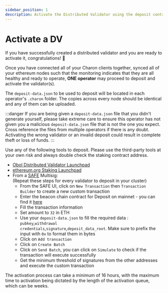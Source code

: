 ```yaml
---
sidebar_position: 1
description: Activate the Distributed Validator using the deposit contract
---
```



# Activate a DV

If you have successfully created a distributed validator and you are ready to activate it, congratulations! 🎉

Once you have connected all of your Charon clients together, synced all of your ethereum nodes such that the monitoring indicates that they are all healthy and ready to operate, **ONE operator** may proceed to deposit and activate the validator(s).

The `deposit-data.json` to be used to deposit will be located in each operator's `.charon` folder. The copies across every node should be identical and any of them can be uploaded.

:::danger
If you are being given a `deposit-data.json` file that you didn't generate yourself, please take extreme care to ensure this operator has not given you a malicious `deposit-data.json` file that is not the one you expect. Cross reference the files from multiple operators if there is any doubt. Activating the wrong validator or an invalid deposit could result in complete theft or loss of funds.
:::

Use any of the following tools to deposit. Please use the third-party tools at your own risk and always double check the staking contract address.

* <a href="https://launchpad.obol.org/deposit/advisories/" target="_blank">Obol Distributed Validator Launchpad</a>
* <a href="https://launchpad.ethereum.org/" target="_blank">ethereum.org Staking Launchpad</a>
* From a <a href="https://safe.global/">SAFE</a> Multisig:<br/>
(Repeat these steps for every validator to deposit in your cluster)
  * From the SAFE UI, click on <code>New Transaction</code> then <code>Transaction Builder</code> to create a new custom transaction
  * Enter the beacon chain contract for Deposit on mainnet - you can find it <a href="https://ethereum.org/en/staking/deposit-contract/">here</a>
  * Fill the transaction information
  * Set amount to <code>32</code> in ETH
  * Use your <code>deposit-data.json</code> to fill the required data : <code>pubkey</code>,<code>withdrawal credentials</code>,<code>signature</code>,<code>deposit_data_root</code>. Make sure to prefix the input with <code>0x</code> to format them in bytes
  * Click on <code>Add transaction</code>
  * Click on <code>Create Batch</code>
  * Click on <code>Send Batch</code>, you can click on <code>Simulate</code> to check if the transaction will execute successfully
  * Get the minimum threshold of signatures from the other addresses and execute the custom transaction

The activation process can take a minimum of 16 hours, with the maximum time to activation being dictated by the length of the activation queue, which can be weeks.
